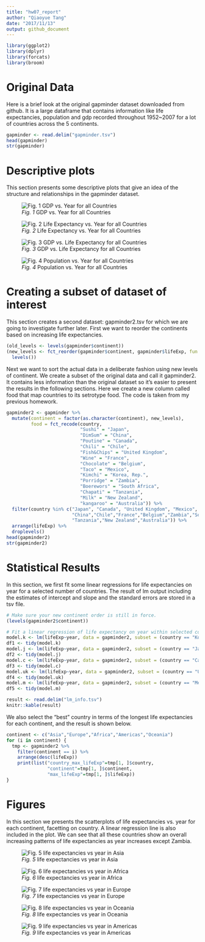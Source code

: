 ```yaml
---
title: "hw07_report"
author: "Qiaoyue Tang"
date: "2017/11/13"
output: github_document
---
```


```r
library(ggplot2)
library(dplyr)
library(forcats)
library(broom)
```


# Original Data

Here is a brief look at the original gapminder dataset downloaded from github. It is a large dataframe that contains information like life expectancies, population and gdp recorded throughout 1952~2007 for a lot of countries across the 5 continents.

```r
gapminder <- read.delim("gapminder.tsv")
head(gapminder)
str(gapminder)
```


# Descriptive plots

This section presents some descriptive plots that give an idea of the structure and relationships in the gapminder dataset.

![*Fig. 1* GDP vs. Year for all Countries](gdp_vs_year.png)


![*Fig. 2* Life Expectancy vs. Year for all Countries](lifeexp_vs_year.png)


![*Fig. 3* GDP vs. Life Expectancy for all Countries](gdp_vs_lifeexp.png)


![*Fig. 4* Population vs. Year for all Countries](pop_vs_year.png)


# Creating a subset of dataset of interest

This section creates a second dataset: gapminder2.tsv for which we are going to investigate further later.
First we want to reorder the continents based on increasing life expectancies.

```r
(old_levels <- levels(gapminder$continent))
(new_levels <- fct_reorder(gapminder$continent, gapminder$lifeExp, fun = max, desc = F) %>% 
  levels())
```

Next we want to sort the actual data in a deliberate fashion using new levels of continent. We create a subset of the original data and call it gapminder2. It contains less information than the original dataset so it's easier to present the results in the following sections. Here we create a new column called food that map countries to its setrotype food. The code is taken from my previous homework.

```r
gapminder2 <- gapminder %>%
  mutate(continent = factor(as.character(continent), new_levels),
         food = fct_recode(country, 
                           "Sushi" = "Japan",
                           "DimSum" = "China",
                           "Poutine" = "Canada",
                           "Chili" = "Chile",
                           "Fish&Chips" = "United Kingdom",
                           "Wine" = "France",
                           "Chocolate" = "Belgium",
                           "Taco" = "Mexico",
                           "Kimchi" = "Korea, Rep.",
                           "Porridge" = "Zambia",
                           "Boerewors" = "South Africa",
                           "Chapati" = "Tanzania",
                           "Milk" = "New Zealand",
                           "kangaroo" = "Australia")) %>%
  filter(country %in% c("Japan", "Canada", "United Kingdom", "Mexico", "Korea, Rep.",
                        "China","Chile","France","Belgium","Zambia","South Africa",
                        "Tanzania","New Zealand","Australia")) %>%
  arrange(lifeExp) %>%
  droplevels()
head(gapminder2)
str(gapminder2)
```


# Statistical Results

In this section, we first fit some linear regressions for life expectancies on year for a selected number of countries. The result of lm output including the estimates of intercept and slope and the standard errors are stored in a tsv file. 

```r
# Make sure your new continent order is still in force.
(levels(gapminder2$continent))

# Fit a linear regression of life expectancy on year within selected countries. 
model.k <- lm(lifeExp~year, data = gapminder2, subset = (country == "Korea, Rep."))
df1 <- tidy(model.k)
model.j <- lm(lifeExp~year, data = gapminder2, subset = (country == "Japan"))
df2 <- tidy(model.j)
model.c <- lm(lifeExp~year, data = gapminder2, subset = (country == "Canada"))
df3 <- tidy(model.c)
model.uk <- lm(lifeExp~year, data = gapminder2, subset = (country == "United Kingdom"))
df4 <- tidy(model.uk)
model.m <- lm(lifeExp~year, data = gapminder2, subset = (country == "Mexico"))
df5 <- tidy(model.m)

result <- read.delim("lm_info.tsv")
knitr::kable(result)
```

We also select the "best" country in terms of the longest life expectancies for each continent, and the result is shown below.

```r
continent <- c("Asia","Europe","Africa","Americas","Oceania")
for (i in continent) {
  tmp <- gapminder2 %>%
    filter(continent == i) %>%
    arrange(desc(lifeExp))
    print(list("country_max_lifeExp"=tmp[1, ]$country, 
               "continent"=tmp[1, ]$continent, 
               "max_lifeExp"=tmp[1, ]$lifeExp))
}
```


# Figures

In this section we presents the scatterplots of life expectancies vs. year for each continent, facetting on country. A linear regression line is also included in the plot. We can see that all these countries show an overall increasing patterns of life expectancies as year increases except Zambia.

![*Fig. 5* life expectancies vs year in Asia](lifeExp_vs_year_in_Asia.png)

![*Fig. 6* life expectancies vs year in Africa](lifeExp_vs_year_in_Africa.png)



![*Fig. 7* life expectancies vs year in Europe](lifeExp_vs_year_in_Europe.png)


![*Fig. 8* life expectancies vs year in Oceania](lifeExp_vs_year_in_Oceania.png)



![*Fig. 9* life expectancies vs year in Americas](lifeExp_vs_year_in_Americas.png)